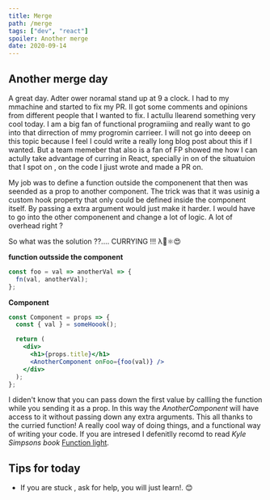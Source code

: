 ```yaml
---
title: Merge
path: /merge
tags: ["dev", "react"]
spoiler: Another merge
date: 2020-09-14
---
```


## Another merge day

A great day. Adter ower noramal stand up at 9 a clock. I had to my mmachine and started to fix my PR. II got some comments and opinions from different people that I wanted to fix.
I actullu llearend something very cool today. I am a big fan of functional programiing and really want to go into that dirrection of mmy progromin carrieer.
I will not go into deeep on this topic because
I feel I could write a really long blog post about this if I wanted.
But a team memeber that also is a fan of FP showed me how I can actully take advantage of curring in React, specially in on of the situatuion that I spot on , on the code I jjust wrote and made a PR on.

My job was to define a function outside the componenent that then was seended as a prop to another component. The trick was that it was usinig a custom hook property that only could be defined inside the component itself.
By passing a extra argument would just make it harder. I would have to go into the other componenent and change a lot of logic. A lot of overhead right ?

So what was the solution ??.... CURRYING !!! λ🥳⚛️😍

**function outsside the component**

```jsx
const foo = val => anotherVal => {
  fn(val, anotherVal);
};
```

**Component**

```jsx
const Component = props => {
  const { val } = someHoook();

  return (
    <div>
      <h1>{props.title}</h1>
      <AnotherComponent onFoo={foo(val)} />
    </div>
  );
};
```

I diden't know that you can pass down the first value by callling the function while you sending it as a prop. In this way the _AnotherComponent_ will have access
to it without passing down any extra arguments. This all thanks to the curried function!
A really cool way of doing things, and a functional way of writing your code. If you are intresed I defenitlly recomd to read _Kyle Simpsons book_ [Function light](https://github.com/getify/Functional-Light-JS).

## Tips for today

- If you are stuck , ask for help, you will just learn!. 😊
